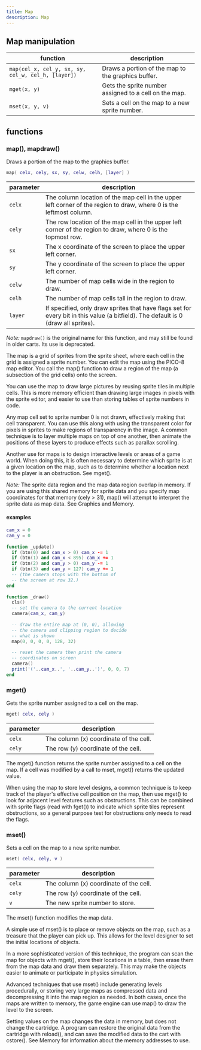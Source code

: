 ```yaml
---
title: Map
description: Map
---
```


## Map manipulation
| function |  description |
|---|---|
| `map(cel_x, cel_y, sx, sy, cel_w, cel_h, [layer])` | Draws a portion of the map to the graphics buffer. |
| `mget(x, y)` | Gets the sprite number assigned to a cell on the map. |
| `mset(x, y, v)` | Sets a cell on the map to a new sprite number. |

## functions

### map(), mapdraw() 
Draws a portion of the map to the graphics buffer.
```lua
map( celx, cely, sx, sy, celw, celh, [layer] )
```
| parameter |  description |
|---|---|
| `celx` | The column location of the map cell in the upper left corner of the region to draw, where 0 is the leftmost column. |
| `cely` | The row location of the map cell in the upper left corner of the region to draw, where 0 is the topmost row. |
| `sx` | The x coordinate of the screen to place the upper left corner. |
| `sy` | The y coordinate of the screen to place the upper left corner. |
| `celw` | The number of map cells wide in the region to draw. |
| `celh` | The number of map cells tall in the region to draw. |
| `layer` | If specified, only draw sprites that have flags set for every bit in this value (a bitfield). The default is 0 (draw all sprites). |


*Note:* `mapdraw()` is the original name for this function, and may still be found in older carts. Its use is deprecated.

The map is a grid of sprites from the sprite sheet, where each cell in the grid is assigned a sprite number. You can edit the map using the PICO-8 map editor. You call the map() function to draw a region of the map (a subsection of the grid cells) onto the screen.

You can use the map to draw large pictures by reusing sprite tiles in multiple cells. This is more memory efficient than drawing large images in pixels with the sprite editor, and easier to use than storing tables of sprite numbers in code.

Any map cell set to sprite number 0 is not drawn, effectively making that cell transparent. You can use this along with using the transparent color for pixels in sprites to make regions of transparency in the image. A common technique is to layer multiple maps on top of one another, then animate the positions of these layers to produce effects such as parallax scrolling.

Another use for maps is to design interactive levels or areas of a game world. When doing this, it is often necessary to determine which sprite is at a given location on the map, such as to determine whether a location next to the player is an obstruction. See mget().

*Note:* The sprite data region and the map data region overlap in memory. If you are using this shared memory for sprite data and you specify map coordinates for that memory (cely > 31), map() will attempt to interpret the sprite data as map data. See Graphics and Memory.

#### examples
```lua
cam_x = 0
cam_y = 0
 
function _update()
  if (btn(0) and cam_x > 0) cam_x -= 1
  if (btn(1) and cam_x < 895) cam_x += 1
  if (btn(2) and cam_y > 0) cam_y -= 1
  if (btn(3) and cam_y < 127) cam_y += 1
  -- (the camera stops with the bottom of
  -- the screen at row 32.)
end
 
function _draw()
  cls()
  -- set the camera to the current location
  camera(cam_x, cam_y)
 
  -- draw the entire map at (0, 0), allowing
  -- the camera and clipping region to decide
  -- what is shown
  map(0, 0, 0, 0, 128, 32)
 
  -- reset the camera then print the camera
  -- coordinates on screen
  camera()
  print('('..cam_x..', '..cam_y..')', 0, 0, 7)
end
```

### mget()
Gets the sprite number assigned to a cell on the map.
```lua
mget( celx, cely )
```
| parameter |  description |
|---|---|
| `celx` | The column (x) coordinate of the cell. |
| `cely` | The row (y) coordinate of the cell. |

The mget() function returns the sprite number assigned to a cell on the map. If a cell was modified by a call to mset, mget() returns the updated value.

When using the map to store level designs, a common technique is to keep track of the player's effective cell position on the map, then use mget() to look for adjacent level features such as obstructions. This can be combined with sprite flags (read with fget()) to indicate which sprite tiles represent obstructions, so a general purpose test for obstructions only needs to read the flags.

### mset()
Sets a cell on the map to a new sprite number.
```lua
mset( celx, cely, v )
```

| parameter |  description |
|---|---|
| `celx` | The column (x) coordinate of the cell. |
| `cely` | The row (y) coordinate of the cell. |
| `v` | The new sprite number to store. |

The mset() function modifies the map data.

A simple use of mset() is to place or remove objects on the map, such as a treasure that the player can pick up. This allows for the level designer to set the initial locations of objects.

In a more sophisticated version of this technique, the program can scan the map for objects with mget(), store their locations in a table, then erase them from the map data and draw them separately. This may make the objects easier to animate or participate in physics simulation.

Advanced techniques that use mset() include generating levels procedurally, or storing very large maps as compressed data and decompressing it into the map region as needed. In both cases, once the maps are written to memory, the game engine can use map() to draw the level to the screen.

Setting values on the map changes the data in memory, but does not change the cartridge. A program can restore the original data from the cartridge with reload(), and can save the modified data to the cart with cstore(). See Memory for information about the memory addresses to use.